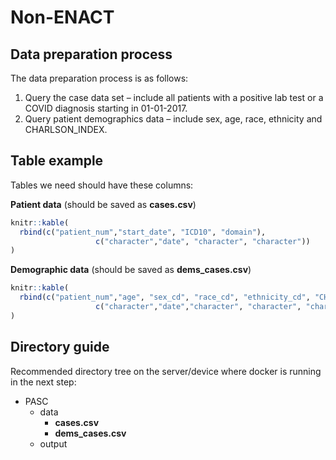# Non-ENACT {#sec-non-enact_data_preparation}

## Data preparation process

The data preparation process is as follows:

1.  Query the case data set -- include all patients with a positive lab test or a COVID diagnosis starting in 01-01-2017.
2.  Query patient demographics data -- include sex, age, race, ethnicity and CHARLSON_INDEX.

## Table example

Tables we need should have these columns:

**Patient data** (should be saved as **cases.csv**)

```r
knitr::kable(
  rbind(c("patient_num","start_date", "ICD10", "domain"),
                   c("character","date", "character", "character"))
)
```


**Demographic data** (should be saved as **dems_cases.csv**)

```r
knitr::kable(
  rbind(c("patient_num","age", "sex_cd", "race_cd", "ethnicity_cd", "CHARLSON_INDEX"),
                   c("character","date","character", "character", "character", "character"))
)
```

## Directory guide

Recommended directory tree on the server/device where docker is running in the next step:

-   PASC
    -   data
        -   **cases.csv**
        -   **dems_cases.csv**
    -   output
